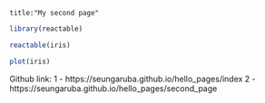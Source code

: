 ```
title:"My second page"

```

```r
library(reactable)
```

```r
reactable(iris)
```

```r
plot(iris)
```

Github link: 
1 - https://seungaruba.github.io/hello_pages/index
2 - https://seungaruba.github.io/hello_pages/second_page